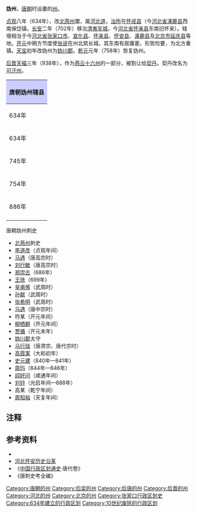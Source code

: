 '''妫州'''，[[唐朝|唐朝]]时设置的[[州|州]]。

[[貞觀_(唐朝)|贞观]]八年（634年），改[[北燕州|北燕州]]置，属[[河北道|河北道]]，[[治所|治所]]在[[怀戎县|怀戎县]]（今[[河北省|河北省]][[涿鹿县|涿鹿县]]西南保岱镇。[[长安_(年号)|长安]]二年（702年）移治[[清夷军城|清夷军城]]，今[[河北省|河北省]][[怀来县|怀来县]]东南旧怀来）。辖境相当于今[[河北省|河北省]][[张家口市|张家口市]]、[[宣化县|宣化县]]、[[怀来县|怀来县]]、[[怀安县|怀安县]]、[[涿鹿县|涿鹿县]]及[[北京市|北京市]][[延庆县|延庆县]]等地。[[开元|开元]]中朔方节度使[[张说|张说]]在州北筑长城，其东南有居庸塞，形势险要，为北方重镇。[[天宝_(唐朝)|天宝]]初年改妫州为[[妫川郡|妫川郡]]。[[乾元_(唐朝)|乾元]]元年（758年）恢复妫州。

[[后晋|后晋]][[天福_(后晋)|天福]]三年（938年），作为[[燕云十六州|燕云十六州]]的一部分，被割让给[[契丹|契丹]]。契丹改名为[[可汗州|可汗州]]。
{| align=center class="wikitable" style="width:600px; text-align:center"
|-
!colspan="2" style="background:#ccccff"|'''唐朝妫州辖县'''
|-
|634年||[[怀戎县|怀戎县]]<ref>今[[河北省|河北省]][[涿鹿县|涿鹿县]]西南[[保岱镇|保岱镇]]</ref>
|-
|634年||[[怀戎县|怀戎县]]<ref>改治今[[河北省|河北省]][[怀来县|怀来县]][[狼山乡|狼山乡]]三营村</ref>
|-
|745年||[[怀戎县|怀戎县]]（新增[[妫川县|妫川县]]<ref>今[[北京市|北京市]][[延庆区|延庆区]][[延庆镇|延庆镇]]</ref>）
|-
|754年||[[怀戎县|怀戎县]]、[[妫川县|妫川县]]<ref>改治今[[北京市|北京市]][[延庆区|延庆区]][[旧县镇|旧县镇]]</ref>（改名[[缙川县|缙川县]]）
|-
|886年||[[怀戎县|怀戎县]]（[[缙川县|缙川县]]改属[[儒州|儒州]]；新设[[永兴县|永兴县]]<ref>今[[河北省|河北省]][[涿鹿县|涿鹿县]][[涿鹿镇|涿鹿镇]]</ref>、[[矾山县|矾山县]]<ref>今[[河北省|河北省]][[涿鹿县|涿鹿县]][[矾山镇|矾山镇]]矾三堡</ref>、[[龙门县|龙门县]]<ref>今[[河北省|河北省]][[赤城县|赤城县]][[龙关镇|龙关镇]]</ref>、[[怀安县|怀安县]]<ref>今[[河北省|河北省]][[怀安县|怀安县]][[怀安城镇|怀安城镇]]</ref>，改属[[新州|新州]]；新设[[文德县|文德县]]<ref>今[[河北省|河北省]][[张家口市|张家口市]][[宣化区|宣化区]]</ref>，改属[[武州|武州]]）
|-
|}
;唐朝妫州刺史
*[[北燕州|北燕州]]刺史
*[[李道彦|李道彦]]（贞观年间）
*[[马遇|马遇]]（唐高宗时）
*[[刘行敏|刘行敏]]（唐高宗时）
*[[郑崇古|郑崇古]]（686年）
*[[王珗|王珗]]（699年）
*[[皇甫悕|皇甫悕]]（武周时）
*[[孙献|孙献]]（武周时）
*[[张希明|张希明]]（武周时）
*[[马遇|马遇]]（唐中宗时）
*符某（开元年间）
*[[柳栖朝|柳栖朝]]（开元年间）
*[[贾循|贾循]]（开元末年）
*[[妫川郡|妫川郡]]太守
*[[马行琰|马行琰]]（唐肃宗、唐代宗时）
*[[高霞寓|高霞寓]]（大和初年）
*[[史元建|史元建]]（840年—841年）
*[[周玙|周玙]]（844年—846年）
*[[阎好问|阎好问]]（咸通年间）
*[[刘钤|刘钤]]（光启年间—888年）
*高某（乾宁年间）
*[[周知裕|周知裕]]（天复年间）

== 注释 ==
{{reflist}}

==参考资料==
*{{cite book zh |author=辞海编纂委员会 |title=《辞海》（1999年版） |format=M |edition=1 |location=上海 |publisher=上海辞书出版社 |date=2000 |pages= |id= ISBN 7-5326-0630-9}}
*[http://www.gov.cn/hbha/content_498741.htm 河北怀安历史沿革]{{Wayback|url=http://www.gov.cn/hbha/content_498741.htm |date=20120107061016 }}
*《[[中国行政区划通史|中国行政区划通史]]·唐代卷》
*《唐刺史考全编》

{{唐朝行政區劃|nocat}}
{{五代行政區劃|nocat}}

{{DEFAULTSORT:G}}
[[Category:唐朝的州|Category:唐朝的州]]
[[Category:后梁的州|Category:后梁的州]]
[[Category:后唐的州|Category:后唐的州]]
[[Category:后晋的州|Category:后晋的州]]
[[Category:河北的州|Category:河北的州]]
[[Category:北京的州|Category:北京的州]]
[[Category:张家口行政区划史|Category:张家口行政区划史]]
[[Category:634年建立的行政区划|Category:634年建立的行政区划]]
[[Category:10世纪废除的行政区划|Category:10世纪废除的行政区划]]